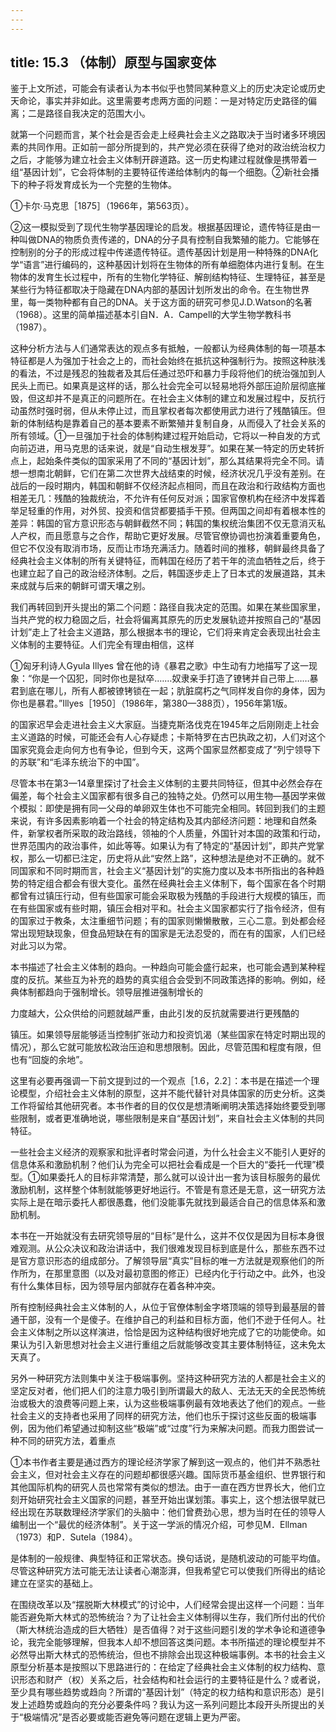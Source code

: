 ```yaml
---
---
---
```

title: 15.3 （体制）原型与国家变体
---



鉴于上文所述，可能会有读者认为本书似乎也赞同某种意义上的历史决定论或历史天命论，事实并非如此。这里需要考虑两方面的问题：一是对特定历史路径的偏离；二是路径自我决定的范围大小。

就第一个问题而言，某个社会是否会走上经典社会主义之路取决于当时诸多环境因素的共同作用。正如前一部分所提到的，共产党必须在获得了绝对的政治统治权力之后，才能够为建立社会主义体制开辟道路。这一历史构建过程就像是携带着一组“基因计划”，它会将体制的主要特征传递给体制内的每一个细胞。②新社会播下的种子将发育成长为一个完整的生物体。

①卡尔·马克思［1875］（1966年，第563页）。

②这一模拟受到了现代生物学基因理论的启发。根据基因理论，遗传特征是由一种叫做DNA的物质负责传递的，DNA的分子具有控制自我繁殖的能力。它能够在控制别的分子的形成过程中传递遗传特征。遗传基因计划是用一种特殊的DNA化学“语言”进行编码的，这种基因计划将在生物体的所有单细胞体内进行复制。在生物体的发育生长过程中，所有的生物化学特征、解剖结构特征、生理特征，甚至是某些行为特征都取决于隐藏在DNA内部的基因计划所发出的命令。在生物世界里，每一类物种都有自己的DNA。关于这方面的研究可参见J.D.Watson的名著（1968）。这里的简单描述基本引自N．A．Campell的大学生物学教科书（1987）。

这种分析方法与人们通常表达的观点多有抵触，一般都认为经典体制的每一项基本特征都是人为强加于社会之上的，而社会始终在抵抗这种强制行为。按照这种肤浅的看法，不过是残忍的独裁者及其后任通过恐吓和暴力手段将他们的统治强加到人民头上而已。如果真是这样的话，那么社会完全可以轻易地将外部压迫阶层彻底摧毁，但这却并不是真正的问题所在。在社会主义体制的建立和发展过程中，反抗行动虽然时强时弱，但从未停止过，而且掌权者每次都使用武力进行了残酷镇压。但新的体制结构是靠着自己的基本要素不断繁殖并复制自身，从而侵入了社会关系的所有领域。①一旦强加于社会的体制构建过程开始启动，它将以一种自发的方式向前迈进，用马克思的话来说，就是“自动生根发芽”。如果在某一特定的历史转折点上，起始条件类似的国家采用了不同的“基因计划”，那么其结果将完全不同。请想一想南北朝鲜，它们在第二次世界大战结束的时候，经济状况几乎没有差别。在战后的一段时期内，韩国和朝鲜不仅经济起点相同，而且在政治和行政结构方面也相差无几：残酷的独裁统治，不允许有任何反对派；国家官僚机构在经济中发挥着举足轻重的作用，对外贸、投资和信贷都要插手干预。但两国之间却有着根本性的差异：韩国的官方意识形态与朝鲜截然不同；韩国的集权统治集团不仅无意消灭私人产权，而且愿意与之合作，帮助它更好发展。尽管官僚协调也扮演着重要角色，但它不仅没有取消市场，反而让市场充满活力。随着时间的推移，朝鲜最终具备了经典社会主义体制的所有关键特征，而韩国在经历了若干年的流血牺牲之后，终于也建立起了自己的政治经济体制。之后，韩国逐步走上了日本式的发展道路，其未来成就与后来的朝鲜可谓天壤之别。

我们再转回到开头提出的第二个问题：路径自我决定的范围。如果在某些国家里，当共产党的权力稳固之后，社会将偏离其原先的历史发展轨迹并按照自己的“基因计划”走上了社会主义道路，那么根据本书的理论，它们将来肯定会表现出社会主义体制的主要特征。人们完全有理由相信，这样

①匈牙利诗人Gyula Illyes 曾在他的诗《暴君之歌》中生动有力地描写了这一现象：“你是一个囚犯，同时你也是狱卒.……奴隶亲手打造了镣铐并自己带上……暴君到底在哪儿，所有人都被镣铐锁在一起；肮脏腐朽之气同样发自你的身体，因为你也是暴君。”Illyes［1950］（1986年，第380—388页），1956年第1版。



的国家迟早会走进社会主义大家庭。当捷克斯洛伐克在1945年之后刚刚走上社会主义道路的时候，可能还会有人心存疑虑；卡斯特罗在古巴执政之初，人们对这个国家究竟会走向何方也有争论，但到今天，这两个国家显然都变成了“列宁领导下的苏联”和“毛泽东统治下的中国”。

尽管本书在第3—14章里探讨了社会主义体制的主要共同特征，但其中必然会存在偏差，每个社会主义国家都有很多自己的独特之处。仍然可以用生物—基因学来做个模拟：即使是拥有同一父母的单卵双生体也不可能完全相同。转回到我们的主题来说，有许多因素影响着一个社会的特定结构及其内部经济问题：地理和自然条件，新掌权者所采取的政治路线，领袖的个人质量，外国针对本国的政策和行动，世界范围内的政治事件，如此等等。如果认为有了特定的“基因计划”，即共产党掌权，那么一切都已注定，历史将从此“安然上路”，这种想法是绝对不正确的。就不同国家和不同时期而言，社会主义“基因计划”的实施力度以及本书所指出的各种趋势的特定组合都会有很大变化。虽然在经典社会主义体制下，每个国家在各个时期都曾有过镇压行动，但有些国家可能会采取极为残酷的手段进行大规模的镇压，而在有些国家或有些时期，镇压会相对平和。社会主义国家都实行了指令经济，但有的国家过于教条，太注重细节问题；有的国家则懒懒散散，三心二意。到处都会经常出现短缺现象，但食品短缺在有的国家是无法忍受的，而在有的国家，人们已经对此习以为常。

本书描述了社会主义体制的趋向。一种趋向可能会盛行起来，也可能会遇到某种程度的反抗。某些互为补充的趋势的真实组合会受到不同政策选择的影响。例如，经典体制都趋向于强制增长。领导层推进强制增长的

力度越大，公众供给的问题就越严重，由此引发的反抗就需要进行更残酷的

镇压。如果领导层能够适当控制扩张动力和投资饥渴（某些国家在特定时期出现的情况），那么它就可能放松政治压迫和思想限制。因此，尽管范围和程度有限，但也有“回旋的余地”。

这里有必要再强调一下前文提到过的一个观点［1.6，2.2］：本书是在描述一个理论模型，介绍社会主义体制的原型，这并不能代替针对具体国家的历史分析。这类工作将留给其他研究者。本书作者的目的仅仅是想清晰阐明决策选择始终要受到哪些限制，或者更准确地说，哪些限制是来自“基因计划”，来自社会主义体制的共同特征。

一些社会主义经济的观察家和批评者时常会问道，为什么社会主义不能引人更好的信息体系和激励机制？他们认为完全可以把社会看成是一个巨大的“委托一代理”模型。①如果委托人的目标非常清楚，那么就可以设计出一套为该目标服务的最优激励机制，这样整个体制就能够更好地运行。不管是有意还是无意，这一研究方法实际上是在暗示委托人都很愚蠢，他们没能事先就找到最适合自己的信息体系和激励机制。

本书在一开始就没有去研究领导层的“目标”是什么，这并不仅仅是因为目标本身很难观测。从公众决议和政治讲话中，我们很难发现目标到底是什么，那些东西不过是官方意识形态的组成部分。了解领导层“真实”目标的唯一方法就是观察他们的所作所为，在那里意图（以及对最初意图的修正）已经内化于行动之中。此外，也没有什么集体目标，因为领导层内部就存在着各种冲突。

所有控制经典社会主义体制的人，从位于官僚体制金字塔顶端的领导到最基层的普通干部，没有一个是傻子。在维护自己的利益和目标方面，他们不逊于任何人。社会主义体制之所以这样演进，恰恰是因为这种结构很好地完成了它的功能使命。如果认为引入新思想对社会主义进行重组之后就能够改变其主要体制特征，这未免太天真了。

另外一种研究方法则集中关注于极端事例。坚持这种研究方法的人都是社会主义的坚定反对者，他们把人们的注意力吸引到所谓最大的敌人、无法无天的全民恐怖统治或极大的浪费等问题上来，认为这些极端事例最有效地表达了他们的观点。一些社会主义的支持者也采用了同样的研究方法，他们也乐于探讨这些反面的极端事例，因为他们希望通过抑制这些“极端”或“过度”行为来解决问题。而我力图尝试一种不同的研究方法，着重点

①本书作者主要是通过西方的理论经济学家了解到这一观点的，他们并不熟悉社会主义，但对社会主义存在的问题却都很感兴趣。国际货币基金组织、世界银行和其他国际机构的研究人员也常常有类似的想法。由于一直在西方世界长大，他们立刻开始研究社会主义国家的问题，甚至开始出谋划策。事实上，这个想法很早就已经出现在苏联数理经济学家们的头脑中：他们曾费劲心思，想为当时在任的领导人编制出一个“最优的经济体制”。关于这一学派的情况介绍，可参见M．Ellman（1973）和P．Sutela（1984）。


是体制的一般规律、典型特征和正常状态。换句话说，是随机波动的可能平均值。尽管这种研究方法可能无法让读者心潮澎湃，但我希望它可以使我们所得出的结论建立在坚实的基础上。

在围绕改革以及“摆脱斯大林模式”的讨论中，人们经常会提出这样一个问题：当年能否避免斯大林式的恐怖统治？为了让社会主义体制得以生存，我们所付出的代价（斯大林统治造成的巨大牺牲）是否值得？对于这些问题引发的学术争论和道德争论，我完全能够理解，但我本人却不想回答这类问题。本书所描述的理论模型并不必然导出斯大林式的恐怖统治，但也不排除会出现这种极端事例。本书的社会主义原型分析基本是按照以下思路进行的：在给定了经典社会主义体制的权力结构、意识形态和财产（权）关系之后，社会结构和社会运行的主要特征是什么？或者说，至少具有哪些趋势或趋向？所谓的“基因计划”（特定的权力结构和意识形态）是引发上述趋势或趋向的充分必要条件吗？我认为这一系列问题比本段开头所提出的关于“极端情况”是否必要或能否避免等问题在逻辑上更为严密。